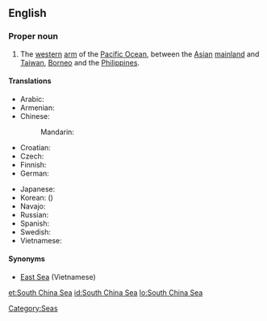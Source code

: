 ==English==
{{wikipedia}}

===Proper noun===
{{en-proper noun}}

# The [[western]] [[arm]] of the [[Pacific Ocean]], between the [[Asian]] [[mainland]] and [[Taiwan]], [[Borneo]] and the [[Philippines]].

====Translations====
{{trans-top|Pacific Ocean, between the Asian mainland and Taiwan, Borneo and the Philippines}}
* Arabic: {{t|ar|بحر الصين الجنوبي|m|tr=baHr al-Siin al-januubiy}}
* Armenian: {{t-|hy|Հարավ-Չինական ծով|tr=Harav-Činakan çov}}
* Chinese:
*: Mandarin: {{t-|cmn|南海|tr=Nán Hǎi|sc=Hani}}
* Croatian: {{t|hr|Južno kinesko more}}
* Czech: {{t-|cs|Jihočínské moře|n}}
* Finnish: {{t-|fi|Etelä-Kiinanmeri}}
* German: {{t|de|Südchinesisches Meer|n}}
{{trans-mid}}
* Japanese: {{t|ja|南シナ海|tr=みなみしなかい, Minami-Shina-kai}}
* Korean: {{t|ko|남중국해|tr=Nam-Jungguk-hae|sc=Hang}} ({{t|ko|南中國海|sc=Hani}})
* Navajo: {{tø|nv|Tónteel náátsʼósí}}
* Russian: {{t-|ru|Южно-Китайское море|n|tr=Júžno-Kitájskoe móre}}
* Spanish: {{t|es|Mar de la China Meridional|m}}
* Swedish: {{t|sv|Sydkinesiska sjön|c}}
* Vietnamese: {{t-|vi|Biển Đông|xs=Vietnamese}}
{{trans-bottom}}

====Synonyms====
*[[East Sea]] (Vietnamese)

[[Category:Seas]]

[[et:South China Sea]]
[[id:South China Sea]]
[[lo:South China Sea]]